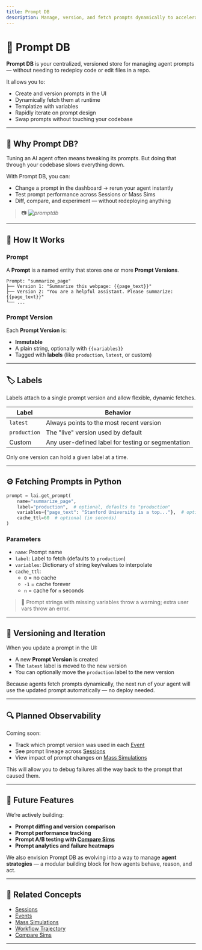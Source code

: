 ```yaml
---
title: Prompt DB
description: Manage, version, and fetch prompts dynamically to accelerate agent iteration and experimentation.
---
```


# 🧾 Prompt DB

**Prompt DB** is your centralized, versioned store for managing agent prompts — without needing to redeploy code or edit files in a repo.

It allows you to:

- Create and version prompts in the UI
- Dynamically fetch them at runtime
- Templatize with variables
- Rapidly iterate on prompt design
- Swap prompts without touching your codebase

---

## 🚀 Why Prompt DB?

Tuning an AI agent often means tweaking its prompts. But doing that through your codebase slows everything down.

With Prompt DB, you can:

- Change a prompt in the dashboard → rerun your agent instantly
- Test prompt performance across Sessions or Mass Sims
- Diff, compare, and experiment — without redeploying anything

> 📷 _![promptdb](/images/promptdb.png)_

---

## 🧬 How It Works

### Prompt

A **Prompt** is a named entity that stores one or more **Prompt Versions**.

```text
Prompt: "summarize_page"
├── Version 1: "Summarize this webpage: {{page_text}}"
├── Version 2: "You are a helpful assistant. Please summarize: {{page_text}}"
└── ...
```

### Prompt Version

Each **Prompt Version** is:

- **Immutable**
- A plain string, optionally with `{{variables}}`
- Tagged with **labels** (like `production`, `latest`, or custom)

---

## 🏷️ Labels

Labels attach to a single prompt version and allow flexible, dynamic fetches.

| Label       | Behavior                                              |
|-------------|-------------------------------------------------------|
| `latest`    | Always points to the most recent version              |
| `production`| The "live" version used by default                    |
| Custom      | Any user-defined label for testing or segmentation   |

Only one version can hold a given label at a time.

---

## ⚙️ Fetching Prompts in Python

```python
prompt = lai.get_prompt(
    name="summarize_page",
    label="production",  # optional, defaults to "production"
    variables={"page_text": "Stanford University is a top..."},  # optional
    cache_ttl=60  # optional (in seconds)
)
```

### Parameters

- `name`: Prompt name
- `label`: Label to fetch (defaults to `production`)
- `variables`: Dictionary of string key/values to interpolate
- `cache_ttl`: 
  - `0` = no cache  
  - `-1` = cache forever  
  - `n` = cache for `n` seconds

> 📘 Prompt strings with missing variables throw a warning; extra user vars throw an error.

---

## 🧪 Versioning and Iteration

When you update a prompt in the UI:

- A new **Prompt Version** is created
- The `latest` label is moved to the new version
- You can optionally move the `production` label to the new version

Because agents fetch prompts dynamically, the next run of your agent will use the updated prompt automatically — no deploy needed.

---

## 🔍 Planned Observability

Coming soon:

- Track which prompt version was used in each [Event](/events)
- See prompt lineage across [Sessions](/sessions)
- View impact of prompt changes on [Mass Simulations](/mass-simulations)

This will allow you to debug failures all the way back to the prompt that caused them.

---

## 🧠 Future Features

We’re actively building:

- **Prompt diffing and version comparison**
- **Prompt performance tracking**
- **Prompt A/B testing with [Compare Sims](/compare-sims)**
- **Prompt analytics and failure heatmaps**

We also envision Prompt DB as evolving into a way to manage **agent strategies** — a modular building block for how agents behave, reason, and act.

---

## 🔗 Related Concepts

- [Sessions](/sessions)
- [Events](/events)
- [Mass Simulations](/mass-simulations)
- [Workflow Trajectory](/features/workflow-trajectory)
- [Compare Sims](/compare-sims)

---